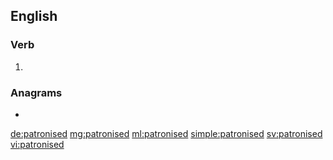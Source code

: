 ==English==

===Verb===
{{head|en|verb form}}

# {{en-past of|patronise}}

===Anagrams===
* {{l|en|predations}}

[[de:patronised]]
[[mg:patronised]]
[[ml:patronised]]
[[simple:patronised]]
[[sv:patronised]]
[[vi:patronised]]
